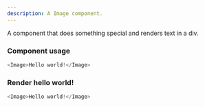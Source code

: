```yaml
---
description: A Image component.
---
```



A component that does something special and renders text in a div.

### Component usage
```js
<Image>Hello world!</Image>
```

### Render hello world!

```js live
<Image>Hello world!</Image>
```
